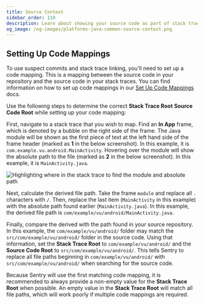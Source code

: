 ```yaml
---
title: Source Context
sidebar_order: 110
description: Learn about showing your source code as part of stack traces.
og_image: /og-images/platforms-java-common-source-context.png
---
```


<PlatformContent includePath="source-context" />

## Setting Up Code Mappings

To use suspect commits and stack trace linking, you'll need to set up a code mapping. This is a mapping between the source code in your repository and the source code in your stack traces. You can find information on how to set up code mappings in our [Set Up Code Mappings](/product/issues/suspect-commits/#2-set-up-code-mappings) docs.

Use the following steps to determine the correct **Stack Trace Root** **Source Code Root** while setting up your code mapping:

First, navigate to a stack trace that you wish to map. Find an **In App** frame, which is denoted by a bubble on the right side of the frame. The Java module will be shown as the first piece of text at the left hand side of the frame header (marked as **1** in the below screenshot). In this example, it is `com.example.vu.android.MainActivity`. Hovering over the module will show the absolute path to the file (marked as **2** in the below screenshot). In this example, it is `MainActivity.java`.

![Highlighting where in the stack trace to find the module and absolute path](./img/java-code-mappings-stacktrace.png)

Next, calculate the derived file path. Take the frame `module` and replace all `.` characters with `/`. Then, replace the last item (`MainActivity` in this example) with the absolute path found earlier (`MainActivity.java`). In this example, the derived file path is `com/example/vu/android/MainActivity.java`.

Finally, compare the derived with the path found in your source repository. In this example, the `com/example/vu/android/` folder may match the `src/com/example/vu/android/` folder in the source code. Using that information, set the **Stack Trace Root** to `com/example/vu/android/` and the **Source Code Root** to `src/com/example/vu/android/`. This tells Sentry to replace all file paths beginning in `com/example/vu/android/` with `src/com/example/vu/android/` when searching for the source code.

Because Sentry will use the first matching code mapping, it is recommended to always provide a non-empty value for the **Stack Trace Root** when possible. An empty value in the **Stack Trace Root** will match all file paths, which will work poorly if multiple code mappings are required.
